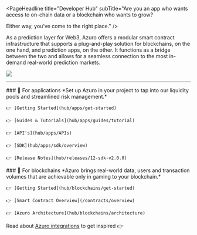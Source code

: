 


<PageHeadline
  title="Developer Hub"
  subTitle="Are you an app who wants access to on-chain data or a blockchain who wants to grow?   

  Either way, you’ve come to the right place."
/>

As a prediction layer for Web3, Azuro offers a modular smart contract infrastructure that supports a plug-and-play solution for blockchains, on the one hand, and prediction apps, on the other. It functions as a bridge between the two and allows for a seamless connection to the most in-demand real-world prediction markets. 

<Image
  src="images/hub/hub-main.png"
  width={3000}
  height={2000}
/>

---
<div className="grid lg:grid-cols-2 gap-8 mt-8">
  <div>
    ### 🔮 For applications
    *Set up Azuro in your project to tap into our liquidity pools and streamlined risk management.*

    👉 [Getting Started](hub/apps/get-started)

    👉 [Guides & Tutorials](hub/apps/guides/tutorial)

    👉 [API's](hub/apps/APIs)

    👉 [SDK](hub/apps/sdk/overview)

    👉 [Release Notes](hub/releases/12-sdk-v2.0.0)

  </div>
  <div>
    ### 🧩 For blockchains
    *Azuro brings real-world data, users and transaction volumes that are achievable only in gaming to your blockchain.*

    👉 [Getting Started](hub/blockchains/get-started)

    👉 [Smart Contract Overview](/contracts/overview)

    👉 [Azuro Architecture](hub/blockchains/architecture)

  </div>
</div>


Read about [Azuro integrations](/cases/overview) to get inspired 👉
